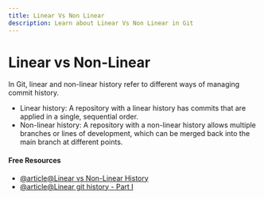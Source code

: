 ```yaml
---
title: Linear Vs Non Linear
description: Learn about Linear Vs Non Linear in Git
---
```


# Linear vs Non-Linear

In Git, linear and non-linear history refer to different ways of managing commit history.

- Linear history: A repository with a linear history has commits that are applied in a single, sequential order.
- Non-linear history: A repository with a non-linear history allows multiple branches or lines of development, which can be merged back into the main branch at different points.

#### Free Resources

- [@article@Linear vs Non-Linear History](https://idiv-biodiversity.github.io/git-knowledge-base/linear-vs-nonlinear.html)
- [@article@Linear git history - Part I](https://jun-sheng.medium.com/linear-git-history-part-i-b97184dde252#:~:text=The%20benefit%20of%20having%20a%20linear%20git%20history&text=It%20is%20easier%20to%20understand,bisect%20to%20track%20a%20bug.)
